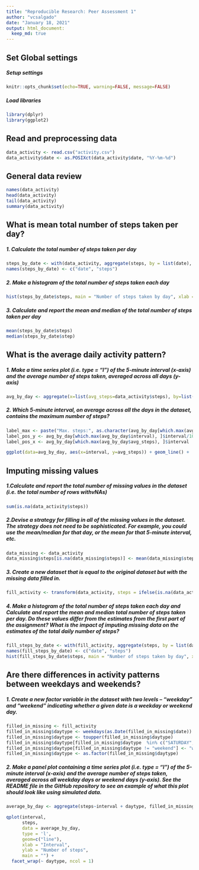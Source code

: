 ```yaml
---
title: "Reproducible Research: Peer Assessment 1"
author: "vcsalgado"
date: "January 18, 2021"
output: html_document:
  keep_md: true
---
```


## Set Global settings
##### Setup settings
```r
knitr::opts_chunk$set(echo=TRUE, warning=FALSE, message=FALSE)
```

##### Load libraries
```r
library(dplyr)
library(ggplot2)
```

## Read and preprocessing data
```r
data_activity <- read.csv("activity.csv")
data_activity$date <- as.POSIXct(data_activity$date, "%Y-%m-%d")
```

## General data review
```r
names(data_activity)
head(data_activity)
tail(data_activity)
summary(data_activity)
```

## What is mean total number of steps taken per day?
##### 1. Calculate the total number of steps taken per day
```r
steps_by_date <- with(data_activity, aggregate(steps, by = list(date), sum, na.rm = TRUE))
names(steps_by_date) <- c("date", "steps")
```

##### 2. Make a histogram of the total number of steps taken each day
```r
hist(steps_by_date$steps, main = "Number of steps taken by day", xlab = "Steps per day", ylab="Frequency", ylim = c(0,20), breaks = seq(0,25000, by=1000))
```

##### 3. Calculate and report the mean and median of the total number of steps taken per day
```r
mean(steps_by_date$steps)
median(steps_by_date$step)
```

## What is the average daily activity pattern?
##### 1. Make a time series plot (i.e. type = "l") of the 5-minute interval (x-axis) and the average number of steps taken, averaged across all days (y-axis)
```r
avg_by_day <- aggregate(x=list(avg_steps=data_activity$steps), by=list(interval=data_activity$interval), FUN=mean, na.rm=TRUE)
```

##### 2. Which 5-minute interval, on average across all the days in the dataset, contains the maximum number of steps?
```r
label_max <- paste("Max. steps:", as.character(avg_by_day[which.max(avg_by_day$interval), ]$interval), "at", as.character(avg_by_day[which.max(avg_by_day$avg_steps), ]$interval), "Interval", sep = " ")
label_pos_y <- avg_by_day[which.max(avg_by_day$interval), ]$interval/10
label_pos_x <- avg_by_day[which.max(avg_by_day$avg_steps), ]$interval

ggplot(data=avg_by_day, aes(x=interval, y=avg_steps)) + geom_line() +  xlab("5-minute interval") + ylab("Average number of steps") + ggtitle("Average number of steps by interval") + annotate("text", x= label_pos_x + 20, y= label_pos_y - 25, hjust = 0,  label = label_max)
```

## Imputing missing values
##### 1.Calculate and report the total number of missing values in the dataset (i.e. the total number of rows withvNAs)
```r
sum(is.na(data_activity$steps))
```

##### 2.Devise a strategy for filling in all of the missing values in the dataset. The strategy does not need to be sophisticated. For example, you could use the mean/median for that day, or the mean for that 5-minute interval, etc.
```r
data_missing <- data_activity
data_missing$steps[is.na(data_missing$steps)] <- mean(data_missing$steps, na.rm=TRUE)
```

##### 3. Create a new dataset that is equal to the original dataset but with the missing data filled in.
```r
fill_activity <- transform(data_activity, steps = ifelse(is.na(data_activity$steps), yes = data_missing$steps, no = data_activity$steps))
```

##### 4. Make a histogram of the total number of steps taken each day and Calculate and report the mean and median total number of steps taken per day. Do these values differ from the estimates from the first part of the assignment? What is the impact of imputing missing data on the estimates of the total daily number of steps?
```r
fill_steps_by_date <- with(fill_activity, aggregate(steps, by = list(date), sum, na.rm = FALSE))
names(fill_steps_by_date) <- c("date", "steps")
hist(fill_steps_by_date$steps, main = "Number of steps taken by day", xlab = "Steps per day", ylab="Frequency", ylim = c(0,20), breaks = seq(0,25000, by=1000))
```


## Are there differences in activity patterns between weekdays and weekends?
##### 1. Create a new factor variable in the dataset with two levels – “weekday” and “weekend” indicating whether a given date is a weekday or weekend day.
```r
filled_in_missing <- fill_activity
filled_in_missing$daytype <- weekdays(as.Date(filled_in_missing$date))
filled_in_missing$daytype <- toupper(filled_in_missing$daytype)
filled_in_missing$daytype[filled_in_missing$daytype  %in% c("SATURDAY","SUNDAY","SÁBADO","DOMINGO") ] <- "weekend"
filled_in_missing$daytype[filled_in_missing$daytype != "weekend"] <- "weekday"
filled_in_missing$daytype <- as.factor(filled_in_missing$daytype)
```

##### 2. Make a panel plot containing a time series plot (i.e. type = "l") of the 5-minute interval (x-axis) and the average number of steps taken, averaged across all weekday days or weekend days (y-axis). See the README file in the GitHub repository to see an example of what this plot should look like using simulated data.
```r
average_by_day <- aggregate(steps~interval + daytype, filled_in_missing, mean, na.rm = TRUE)

qplot(interval, 
      steps, 
      data = average_by_day, 
      type = 'l', 
      geom=c("line"),
      xlab = "Interval", 
      ylab = "Number of steps", 
      main = "") +
  facet_wrap(~ daytype, ncol = 1)
```


